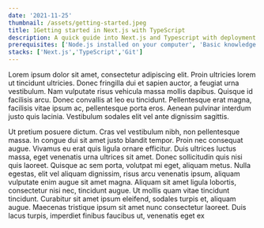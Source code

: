 ```yaml
---
date: '2021-11-25'
thumbnail: /assets/getting-started.jpeg
title: 1Getting started in Next.js with TypeScript
description: A quick guide into Next.js and Typescript with deployment to vercel
prerequisites: ['Node.js installed on your computer', 'Basic knowledge working with Next.js and TypeScript']
stacks: ['Next.js','TypeScript','Git']
---
```


<Prerequisites />

<Stacks />

Lorem ipsum dolor sit amet, consectetur adipiscing elit. Proin ultricies lorem ut tincidunt ultricies. Donec fringilla dui et sapien auctor, a feugiat urna vestibulum. Nam vulputate risus vehicula massa mollis dapibus. Quisque id facilisis arcu. Donec convallis at leo eu tincidunt. Pellentesque erat magna, facilisis vitae ipsum ac, pellentesque porta eros. Aenean pulvinar interdum justo quis lacinia. Vestibulum sodales elit vel ante dignissim sagittis.

Ut pretium posuere dictum. Cras vel vestibulum nibh, non pellentesque massa. In congue dui sit amet justo blandit tempor. Proin nec consequat augue. Vivamus eu erat quis ligula ornare efficitur. Duis ultrices luctus massa, eget venenatis urna ultrices sit amet. Donec sollicitudin quis nisi quis laoreet. Quisque ac sem porta, volutpat mi eget, aliquam metus. Nulla egestas, elit vel aliquam dignissim, risus arcu venenatis ipsum, aliquam vulputate enim augue sit amet magna. Aliquam sit amet ligula lobortis, consectetur nisi nec, tincidunt augue. Ut mollis quam vitae tincidunt tincidunt. Curabitur sit amet ipsum eleifend, sodales turpis et, aliquam augue. Maecenas tristique ipsum sit amet nunc consectetur laoreet. Duis lacus turpis, imperdiet finibus faucibus ut, venenatis eget ex
